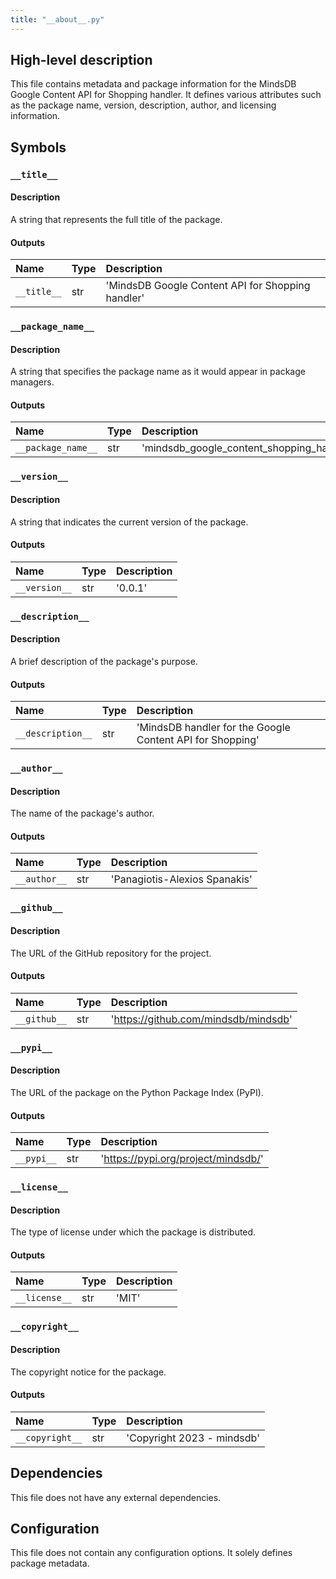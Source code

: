 ```yaml
---
title: "__about__.py"
---
```


## High-level description
This file contains metadata and package information for the MindsDB Google Content API for Shopping handler. It defines various attributes such as the package name, version, description, author, and licensing information.

## Symbols

### `__title__`
#### Description
A string that represents the full title of the package.

#### Outputs
| Name | Type | Description |
|:-----|:-----|:------------|
| `__title__` | str | 'MindsDB Google Content API for Shopping handler' |

### `__package_name__`
#### Description
A string that specifies the package name as it would appear in package managers.

#### Outputs
| Name | Type | Description |
|:-----|:-----|:------------|
| `__package_name__` | str | 'mindsdb_google_content_shopping_handler' |

### `__version__`
#### Description
A string that indicates the current version of the package.

#### Outputs
| Name | Type | Description |
|:-----|:-----|:------------|
| `__version__` | str | '0.0.1' |

### `__description__`
#### Description
A brief description of the package's purpose.

#### Outputs
| Name | Type | Description |
|:-----|:-----|:------------|
| `__description__` | str | 'MindsDB handler for the Google Content API for Shopping' |

### `__author__`
#### Description
The name of the package's author.

#### Outputs
| Name | Type | Description |
|:-----|:-----|:------------|
| `__author__` | str | 'Panagiotis-Alexios Spanakis' |

### `__github__`
#### Description
The URL of the GitHub repository for the project.

#### Outputs
| Name | Type | Description |
|:-----|:-----|:------------|
| `__github__` | str | 'https://github.com/mindsdb/mindsdb' |

### `__pypi__`
#### Description
The URL of the package on the Python Package Index (PyPI).

#### Outputs
| Name | Type | Description |
|:-----|:-----|:------------|
| `__pypi__` | str | 'https://pypi.org/project/mindsdb/' |

### `__license__`
#### Description
The type of license under which the package is distributed.

#### Outputs
| Name | Type | Description |
|:-----|:-----|:------------|
| `__license__` | str | 'MIT' |

### `__copyright__`
#### Description
The copyright notice for the package.

#### Outputs
| Name | Type | Description |
|:-----|:-----|:------------|
| `__copyright__` | str | 'Copyright 2023 - mindsdb' |

## Dependencies
This file does not have any external dependencies.

## Configuration
This file does not contain any configuration options. It solely defines package metadata.